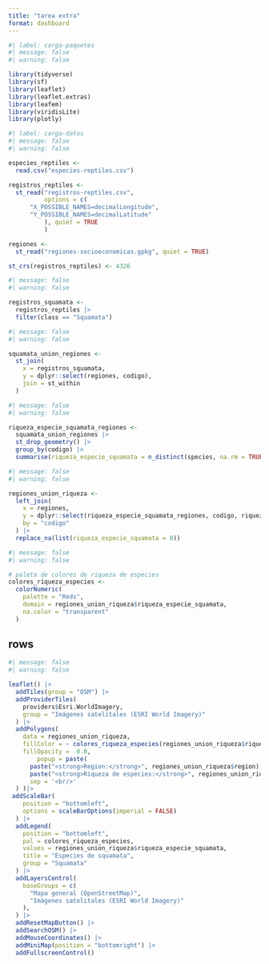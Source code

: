 ---
title: "tarea extra"
format: dashboard
---

```{r}
#| label: carga-paquetes
#| message: false
#| warning: false

library(tidyverse)
library(sf)
library(leaflet)
library(leaflet.extras)
library(leafem)
library(viridisLite)
library(plotly)
```

```{r}
#| label: carga-datos
#| message: false
#| warning: false

especies_reptiles <- 
  read.csv("especies-reptiles.csv")

registros_reptiles <-
  st_read("registros-reptiles.csv",
          options = c(
      "X_POSSIBLE_NAMES=decimalLongitude", 
      "Y_POSSIBLE_NAMES=decimalLatitude"   
          ), quiet = TRUE
          )

regiones <-
  st_read("regiones-socioeconomicas.gpkg", quiet = TRUE)

st_crs(registros_reptiles) <- 4326

```

```{r}
#| message: false
#| warning: false

registros_squamata <-
  registros_reptiles |>
  filter(class == "Squamata")
```

```{r}
#| message: false
#| warning: false

squamata_union_regiones <-
  st_join(
    x = registros_squamata,
    y = dplyr::select(regiones, codigo),
    join = st_within
  )
```

```{r}
#| message: false
#| warning: false

riqueza_especie_squamata_regiones <-
  squamata_union_regiones |>
  st_drop_geometry() |>
  group_by(codigo) |>
  summarise(riqueza_especie_squamata = n_distinct(species, na.rm = TRUE))

```

```{r}
#| message: false
#| warning: false

regiones_union_riqueza <- 
  left_join(
    x = regiones,
    y = dplyr::select(riqueza_especie_squamata_regiones, codigo, riqueza_especie_squamata),
    by = "codigo"
  ) |>
  replace_na(list(riqueza_especie_squamata = 0))

```

```{r}
#| message: false
#| warning: false

# paleta de colores de riqueza de especies 
colores_riqueza_especies <-
  colorNumeric(
    palette = "Reds",
    domain = regiones_union_riqueza$riqueza_especie_squamata,
    na.color = "transparent"
  )
```

## rows

```{r}
#| message: false
#| warning: false

leaflet() |>
  addTiles(group = "OSM") |>
  addProviderTiles(
    providers$Esri.WorldImagery, 
    group = "Imágenes satelitales (ESRI World Imagery)"
  ) |> 
  addPolygons(
    data = regiones_union_riqueza,
    fillColor = ~ colores_riqueza_especies(regiones_union_riqueza$riqueza_especie_squamata),
    fillOpacity =  0.8,
        popup = paste(
      paste("<strong>Region:</strong>", regiones_union_riqueza$region),
      paste("<strong>Riqueza de especies:</strong>", regiones_union_riqueza$riqueza_especie_squamata),
      sep = '<br/>'
  ) )|>
 addScaleBar(
    position = "bottomleft", 
    options = scaleBarOptions(imperial = FALSE)
  ) |>  
  addLegend(
    position = "bottomleft",    
    pal = colores_riqueza_especies,
    values = regiones_union_riqueza$riqueza_especie_squamata,
    title = "Especies de squamata",
    group = "Squamata"    
  ) |>  
  addLayersControl(
    baseGroups = c(
      "Mapa general (OpenStreetMap)", 
      "Imágenes satelitales (ESRI World Imagery)"
    ),
  ) |>
  addResetMapButton() |>
  addSearchOSM() |>
  addMouseCoordinates() |>
  addMiniMap(position = "bottomright") |>
  addFullscreenControl()
```






